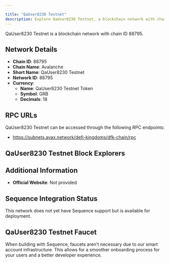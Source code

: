 ```yaml
---

title: "QaUser8230 Testnet"
description: Explore QaUser8230 Testnet, a blockchain network with chain ID 88795. Learn about its native currency, QaUser8230 Testnet Token, and how to interact with the network.
---
```




QaUser8230 Testnet is a blockchain network with chain ID 88795.

## Network Details

- **Chain ID**: 88795
- **Chain Name**: Avalanche
- **Short Name**: QaUser8230 Testnet
- **Network ID**: 88795
- **Currency**: 
  - **Name**: QaUser8230 Testnet Token
  - **Symbol**: GRB
  - **Decimals**: 18

## RPC URLs

QaUser8230 Testnet can be accessed through the following RPC endpoints:

- https://subnets.avax.network/defi-kingdoms/dfk-chain/rpc

## QaUser8230 Testnet Block Explorers



## Additional Information

- **Official Website**: Not provided

## Sequence Integration Status

This network does not yet have Sequence support but is available for deployment.

## QaUser8230 Testnet Faucet

When building with Sequence, faucets aren't necessary due to our smart account infrastructure. This allows for a smoother onboarding process for your users and a better developer experience.
